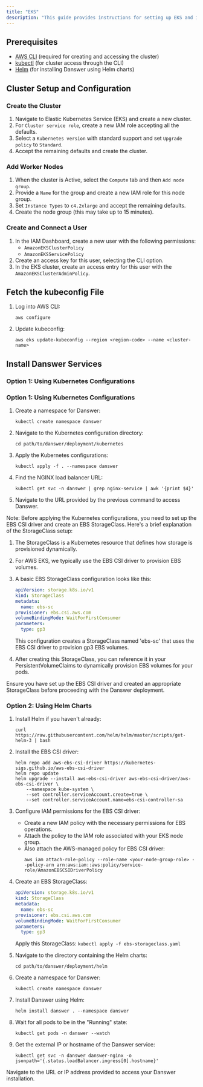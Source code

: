 ```yaml
---
title: "EKS"
description: "This guide provides instructions for setting up EKS and installing Danswer on the EKS infrastructure."
---
```


## Prerequisites

- [AWS CLI](https://aws.amazon.com/cli/) (required for creating and accessing the cluster)
- [kubectl](https://kubernetes.io/docs/tasks/tools/install-kubectl-macos/) (for cluster access through the CLI)
- [Helm](https://helm.sh/docs/intro/install/) (for installing Danswer using Helm charts)

## Cluster Setup and Configuration

### Create the Cluster

1. Navigate to Elastic Kubernetes Service (EKS) and create a new cluster.
2. For `Cluster service role`, create a new IAM role accepting all the defaults.
3. Select a `Kubernetes version` with standard support and set `Upgrade policy` to `Standard`.
4. Accept the remaining defaults and create the cluster.

### Add Worker Nodes

1. When the cluster is Active, select the `Compute` tab and then `Add node group`.
2. Provide a `Name` for the group and create a new IAM role for this node group.
3. Set `Instance Types` to `c4.2xlarge` and accept the remaining defaults.
4. Create the node group (this may take up to 15 minutes).

### Create and Connect a User

1. In the IAM Dashboard, create a new user with the following permissions:
   - `AmazonEKSClusterPolicy`
   - `AmazonEKSServicePolicy`
2. Create an access key for this user, selecting the CLI option.
3. In the EKS cluster, create an access entry for this user with the `AmazonEKSClusterAdminPolicy`.

## Fetch the kubeconfig File

1. Log into AWS CLI:
   ```shell
   aws configure
   ```
2. Update kubeconfig:
   ```shell
   aws eks update-kubeconfig --region <region-code> --name <cluster-name>
   ```

## Install Danswer Services

### Option 1: Using Kubernetes Configurations

### Option 1: Using Kubernetes Configurations

1. Create a namespace for Danswer:
   ```shell
   kubectl create namespace danswer
   ```

2. Navigate to the Kubernetes configuration directory:
   ```shell
   cd path/to/danswer/deployment/kubernetes
   ```

3. Apply the Kubernetes configurations:
   ```shell
   kubectl apply -f . --namespace danswer
   ```

4. Find the NGINX load balancer URL:
   ```shell
   kubectl get svc -n danswer | grep nginx-service | awk '{print $4}'
   ```

5. Navigate to the URL provided by the previous command to access Danswer.

Note: Before applying the Kubernetes configurations, you need to set up the EBS CSI driver and create an EBS StorageClass. Here's a brief explanation of the StorageClass setup:

1. The StorageClass is a Kubernetes resource that defines how storage is provisioned dynamically.
2. For AWS EKS, we typically use the EBS CSI driver to provision EBS volumes.
3. A basic EBS StorageClass configuration looks like this:

   ```yaml
   apiVersion: storage.k8s.io/v1
   kind: StorageClass
   metadata:
     name: ebs-sc
   provisioner: ebs.csi.aws.com
   volumeBindingMode: WaitForFirstConsumer
   parameters:
     type: gp3
   ```

   This configuration creates a StorageClass named 'ebs-sc' that uses the EBS CSI driver to provision gp3 EBS volumes.

4. After creating this StorageClass, you can reference it in your PersistentVolumeClaims to dynamically provision EBS volumes for your pods.

Ensure you have set up the EBS CSI driver and created an appropriate StorageClass before proceeding with the Danswer deployment.


### Option 2: Using Helm Charts

1. Install Helm if you haven't already:
   ```shell
   curl https://raw.githubusercontent.com/helm/helm/master/scripts/get-helm-3 | bash
   ```

2. Install the EBS CSI driver:
   ```shell
   helm repo add aws-ebs-csi-driver https://kubernetes-sigs.github.io/aws-ebs-csi-driver
   helm repo update
   helm upgrade --install aws-ebs-csi-driver aws-ebs-csi-driver/aws-ebs-csi-driver \
       --namespace kube-system \
       --set controller.serviceAccount.create=true \
       --set controller.serviceAccount.name=ebs-csi-controller-sa
   ```

3. Configure IAM permissions for the EBS CSI driver:
   - Create a new IAM policy with the necessary permissions for EBS operations.
   - Attach the policy to the IAM role associated with your EKS node group.
   - Also attach the AWS-managed policy for EBS CSI driver:
     ```shell
     aws iam attach-role-policy --role-name <your-node-group-role> --policy-arn arn:aws:iam::aws:policy/service-role/AmazonEBSCSIDriverPolicy
     ```

4. Create an EBS StorageClass:
   ```yaml
   apiVersion: storage.k8s.io/v1
   kind: StorageClass
   metadata:
     name: ebs-sc
   provisioner: ebs.csi.aws.com
   volumeBindingMode: WaitForFirstConsumer
   parameters:
     type: gp3
   ```
   Apply this StorageClass: `kubectl apply -f ebs-storageclass.yaml`

5. Navigate to the directory containing the Helm charts:
   ```shell
   cd path/to/danswer/deployment/helm
   ```

6. Create a namespace for Danswer:
   ```shell
   kubectl create namespace danswer
   ```

7. Install Danswer using Helm:
   ```shell
   helm install danswer . --namespace danswer
   ```

8. Wait for all pods to be in the "Running" state:
   ```shell
   kubectl get pods -n danswer --watch
   ```

9. Get the external IP or hostname of the Danswer service:
   ```shell
   kubectl get svc -n danswer danswer-nginx -o jsonpath='{.status.loadBalancer.ingress[0].hostname}'
   ```

Navigate to the URL or IP address provided to access your Danswer installation.